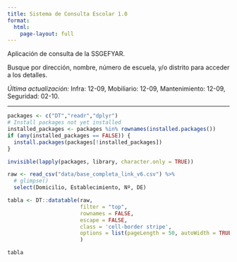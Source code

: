 ```yaml
---
title: Sistema de Consulta Escolar 1.0
format: 
  html:
    page-layout: full
---
```


Aplicación de consulta de la SSGEFYAR.

Busque por dirección, nombre, número de escuela, y/o distrito para acceder a los detalles.

*Última actualización:* Infra: 12-09, Mobiliario: 12-09, Mantenimiento: 12-09, Seguridad: 02-10.

------------------------------------------------------------------------

```r

packages <- c("DT","readr","dplyr")
# Install packages not yet installed
installed_packages <- packages %in% rownames(installed.packages())
if (any(installed_packages == FALSE)) {
  install.packages(packages[!installed_packages])
}

invisible(lapply(packages, library, character.only = TRUE))

```

```r
raw <- read_csv("data/base_completa_link_v6.csv") %>% 
  # glimpse()
  select(Domicilio, Establecimiento, Nº, DE)

tabla <- DT::datatable(raw, 
                       filter = "top", 
                       rownames = FALSE,
                       escape = FALSE, 
                       class = 'cell-border stripe',
                       options = list(pageLength = 50, autoWidth = TRUE)
                       )


```

```r
tabla
```

